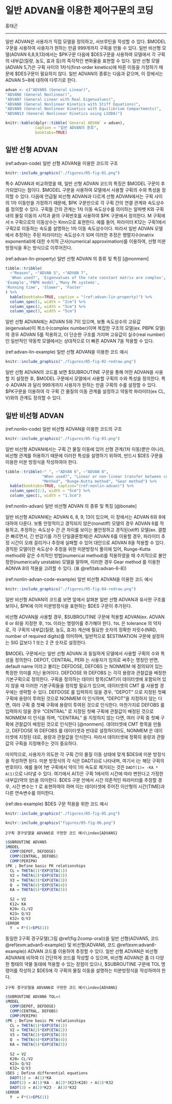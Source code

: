 # 일반 ADVAN을 이용한 제어구문의 코딩 {#general-advan}

홍태곤

---

일반 ADVAN은 사용자가 직접 모델을 정의하고, 서브루틴을 작성할 수 있다. \$MODEL 구문을 사용하여 사용자가 원하는 만큼 999개까지 구획을 만들 수 있다. 일반 비선형 모델(ADVAN 6,8,9,13)에서는 \$PK구문 다음에 \$DES구문을 사용하여 모델에서 각 구획의 내부값(질량, 농도, 효과 등)의 즉각적인 변화율을 표현할 수 있다. 일반 선형 모델(ADVAN 5,7)은 구획 사이의 1차식(first-order kinetics)에 따른 이동을 가정하기 때문에 $DES구문이 필요하지 않다. 일반 ADVAN의 종류는 다음과 같으며, 이 장에서는 ADVAN 5\~8에 대하여 다루기로 한다.\index{\$DES}\index{\$MODEL}\index{\$PK}

```r
advan <- c("ADVAN5 (General Linear)",
"ADVAN6 (General Nonlinear)",
"ADVAN7 (General Linear with Real Eigenvalues)",
"ADVAN8 (General Nonlinear Kinetics with Stiff Equations)",
"ADVAN9 (General Nonlinear Kinetics with Equilibrium Compartments)",
"ADVAN13 (General Nonlinear Kinetics using LSODA)")

knitr::kable(dplyr::tibble(`General ADVAN` = advan), 
             caption = "일반 ADVAN의 종류",
             booktabs=TRUE)
```

## 일반 선형 ADVAN

(ref:advan-code) 일반 선형 ADVAN을 이용한 코드의 구조

```r
knitr::include_graphics("./figures/05-fig-01.png")
```

특수 ADVAN과 비교하였을 때, 일반 선형 ADVAN 코드의 특징은 \$MODEL 구문이 추가되었다는 점이다. \$MODEL 구문을 사용하여 모델에서 사용할 구획의 수와 특성을 정의할 수 있다. 다음에 언급될 비선형 ADVAN과 다르게 선형 ADVAN에서는 구획 사이의 1차 이동만을 가정하기 때문에, \$PK 구문만으로 각 구획 간의 연결 관계와 속도상수를 정의할 수 있다. 구획들 간의 관계는 1차 이동 속도상수를 의미하는 알파벳 K와 구획내의 물질 이동의 시작과 끝의 구획번호를 사용하여 \$PK 구문에서 정의한다. M 구획에서 n 구획으로의 이동상수는 Kmn으로 표현한다. 예를 들어, 파라미터 K12는 구획1에서 구획2로 이동하는 속도를 설명하는 1차 이동 속도상수이다. 따라서 일반 ADVAN 모델에서 추정하는 주된 파라미터는 속도상수가 되며 이러한 추정은 행렬지수(matrix exponential)에 대한 수치적 근사(numerical approximation)를 이용하여, 선형 미분방정식을 푸는 방식으로 이루어진다.\index{특수 ADVAN / specific ADVANs}\index{specific ADVANs / 특수 ADVAN}\index{specific ADVANs / 특수 ADVAN}\index{\$MODEL}\index{\$PK}

(ref:advan-lin-property) 일반 선형 ADVAN 의 종류 및 특징 [@nonmem]

```r
tibble::tribble(
  ~"Reason", ~"ADVAN 5", ~"ADVAN 7",
  'When used?', 'Eigenvalues of the rate constant matrix are complex', 'Eigenvalues of the rate constant matrix are known to be real',
'Example','PBPK model','Many PK systems',
'Running time', 'Slower', 'Faster'
) %>% 
  kable(booktabs=TRUE, caption = "(ref:advan-lin-property)") %>%
  column_spec(1, width = "2cm") %>%
  column_spec(2, width = "5cm") %>%
  column_spec(3, width = "5cm")
```

일반 선형 ADVAN에는 ADVAN 5와 7이 있으며, 보통 속도상수의 고유값(eigenvalue)이 복소수(complex\index{고유값 / eigenvalues}\index{eigenvalues / 고유값}
number)이며 복잡한 구조의 모델(ex. PBPK 모델)의 경우 ADVAN 5를 적용하고, 더 단순한 구조를 가지며 고유값이\index{고유값 / eigenvalues}\index{eigenvalues / 고유값}
실수(real number)인 일반적인 약동학 모델에서는 상대적으로 더 빠른 ADVAN 7을 적용할 수 있다.

(ref:advan-lin-example) 일반 선형 ADVAN을 이용한 코드 예시

```r
knitr::include_graphics("./figures/05-fig-02-redraw.png")
```

일반 선형 ADVAN의 코드를 보면 \$SUBROUTINE 구문을 통해 어떤 ADVAN을 사용할 지 설정한 후, \$MODEL 구문에서 모델에서 사용할 구획의 수와 특성을 정의한다. 특수 ADVAN 과 달리 999개까지 사용자가 원하는 만큼 구획의 수를 설정할 수 있다. \$PK구문을 이용하여 각 구획 간 물질의 이동 관계를 설정하고 약동학 파라미터(ex CL, V)와의 관계도 정의할 수 있다.\index{특수 ADVAN / specific ADVANs}\index{specific ADVANs / 특수 ADVAN}\index{specific ADVANs / 특수 ADVAN}\index{\$MODEL}\index{\$PK}\index{\$SUBROUTINE}

## 일반 비선형 ADVAN

(ref:nonlin-code) 일반 비선형 ADVAN을 이용한 코드의 구조

```r
knitr::include_graphics("./figures/05-fig-03.png")
```

일반 비선형 ADVAN에서는 구획 간 물질 이동에 있어 선형 관계(1차 이동)뿐만 아니라, 비선형 관계를 허용하기 때문에 이러한 특성을 설명하기 위하여, 반드시 \$DES 구문을 이용한 미분 방정식을 작성하여야 한다.\index{\$DES}


```r
tibble::tribble(~" ", ~"ADVAN 6", ~"ADVAN 8",
				"When used?", "Linear or non-linear transfer between compartments", "Big difference in the time constants (long half life: Ka vs Ke)",
				"Method", "Runge-Kutta method", "Gear method") %>%
  kable(booktabs=TRUE, caption="(ref:nonlin-advan)") %>%
  column_spec(2:3, width = "5cm") %>%
  column_spec(1, width = "1.5cm")
```

(ref:nonlin-advan) 일반 비선형 ADVAN 의 종류 및 특징 [@bonate]

일반 비선형 ADVAN에는 ADVAN 6, 8, 9, 13이 있으며, 이 장에서는 ADVAN 6와 8에 대하여 다룬다. 보통 안정적이고 경직되지 않은(nonstiff) 모델의 경우 ADVAN 6를 적용하고, 추정하는 속도상수 간 큰 차이를 보이는 불안정하고 경직된(stiff) 모델(ex. 결합은 빠르면서, 긴 반감기를 가진 단일클론항체)은 ADVAN 6를 이용할 경우, 파라미터 추정 시간이 오래 걸리거나 추정에 실패할 수 있어 대안으로 ADVAN 8을 적용할 수 있다. 경직된 모델이란 속도상수 추정을 위한 미분방정식 풀이에 있어, Runge-Kutta method와 같은 수치적인 방법(numerical method)를 적용하였을 때 수치적으로 불안정한(numerically unstable) 모델을 말하며, 이러한 경우 Gear method 를 이용한 ADNVA 8의 적용을 고려할 수 있다. (표 \@ref(tab:advan-6-8))

(ref:nonlin-advan-code-example) 일반 비선형 ADVAN을 이용한 코드 예시

```r
knitr::include_graphics("./figures/05-fig-04-redraw.png")
```

일반 비선형 ADVAN의 코드를 보면 앞에서 살펴본 일반 선형 ADVAN과 유사한 구조를 보이나, \$PK에 이어 미분방정식을 표현하는 \$DES 구문이 추가된다.\index{\$DES}\index{\$PK}

비선형 ADVAN을 사용할 경우, \$SUBROUTINE 구문에 적용할 ADVAN(ex. ADVAN 6 or 8)을 지정한 후, `TOL` 이라는 명령어를 추가해야 한다. `TOL` 은 tolerance 의 약자로, 각 구획의 내부값(질량, 농도, 효과) 계산에 필요한 숫자의 정확한 자릿수(NRD, number of required digits)를 의미하며, 일반적으로 \$ESTIMATION 구문에 설정하는 SIG 값보다 1 또는 2 큰 숫자로 설정한다.\index{tolerance / 허용치}\index{tolerance / 허용치}\index{\$ESTIMATION (\$EST)}\index{\$SUBROUTINE}\index{TOL}

\$MODEL 구문에서는 일반 선형 ADVAN 과 동일하게 모델에서 사용할 구획의 수와 특성을 정의한다. DEPOT, CENTRAL, PERI 는 사용자가 임의로 써주는 명칭인 반면, default name 이라고 불리는 DEFDOSE, DEFOBS 는 NONMEM 에 정의되어 있는 특정한 의미를 지닌 용어이다. DEFDOSE 와 DEFOBS 는 각각 용량과 관찰값을 배정한 기본구획으로 정의한다. 구획을 정의하는 데이터 항목(CMT)이 데이터셋에 포함되어 있지 않을 때 이러한 기본구획들을 정의할 필요가 있으며, 데이터셋의 CMT 를 사용할 경우에는 생략할 수 있다. DEFDOSE 를 입력하지 않을 경우, "DEPOT" 으로 지정된 첫째 구획에 용량이 투여된 것으로 NONMEM 이 인식하며, "DEPOT"을 지정하지 않는 다면, 여러 구획 중 첫째 구획에 용량이 투여된 것으로 인식한다. 마찬가지로 DEFOBS 를 입력하지 않을 경우 "CENTRAL" 로 지정된 첫째 구획에 관찰값이 배정된 것으로 NONMEM 이 인식을 하며, "CENTRAL" 을 지정하지 않는 다면, 여러 구획 중 첫째 구획에 관찰값이 배정된 것으로 인식한다 [@nonmem]. 데이터셋에 CMT 항목을 만들고, DEFDOSE 와 DEFOBS 를 데이터셋과 반대로 설정하더라도, NONMEM 은 데이터셋에 지정된 대로, 용량과 관찰값을 인식한다. 따라서 데이터셋에 정확히 용량과 관찰값의 구획을 지정해주는 것이 중요하다.\index{\$MODEL}\index{CMT}\index{DEFDOS}\index{DEFOBS}\index{FO}

마지막으로, 사용자가 의도한 각 구획 간의 물질 이동 상태에 맞게 \$DES에 미분 방정식을 작성하면 된다. 미분 방정식의 각 식은 DADT(i)로 나타내며, 여기서 i는 해당 구획의 번호이다. 예를 들어 1번 구획에서 약이 1차 속도로 제거되는 것은 `DADT(1)= -KA * A(1)`으로 나타낼 수 있다. 여기에서 A(1)은 구획 1에서의 시간에 따라 변한다고 가정한 내부값(약의 양)을 의미한다. \$DES 구문 안에서 시간 의존적인 파라미터를 추정할 경우, 시간 변수는 `T` 로 표현하여야 하며 이는 데이터셋에 주어진 이산형의 시간(TIME)과 다른 연속변수를 의미한다.\index{\$DES}\index{DADT(i)}\index{TIME}
\begin{equation}
\begin{split}
\frac{dA_1}{dt} & = -A(1) \cdot k_a \\
\frac{dA_2}{dt} & = A(1) \cdot k_a - A(2) \cdot (k_{23} + k_{20}) + A(3) \cdot k_{32} \\
\frac{dA_3}{dt} & = A(2) \cdot k_{23} - A(3) \cdot k_{32}
\end{split}
(\#eq:2comp-oral)
\end{equation}

(ref:des-example) \$DES 구문 적용을 위한 코드 예시\index{\$DES}
```r
knitr::include_graphics("./figures/05-fig-05.png")
```

```r
knitr::include_graphics("figures/05-fig-06.png")
```

```example
2구획 경구모델을 ADVAN5로 구현한 코드 예시\index{ADVAN5}
```
```r
$SUBROUTINE ADVAN5
$MODEL
  COMP(DEPOT, DEFDOSE)
  COMP(CENTRAL, DEFOBS)
  COMP(PERIPH)
$PK ; Define basic PK relationships
  CL = THETA(1)*EXP(ETA(1))
  V2 = THETA(2)*EXP(ETA(2))
  V3 = THETA(3)*EXP(ETA(3))
  Q  = THETA(4)*EXP(ETA(4))
  KA = THETA(5)*EXP(ETA(5))
  
  S2 = V2
  K12= KA
  K20= CL/V2
  K23= Q/V2
  K32= Q/V3
$ERROR
  Y  = F*(1+EPS(1)) 
```

동일한 2구획 경구모델(그림 \@ref(fig:2comp-oral))을 일반 선형(ADVAN5, 코드 \@ref(exm:advan5-example)) 및 비선형(ADVAN6, 코드 \@ref(exm:advan6-example)) ADVAN 코드를 이용하여 추정할 수 있다. 일반 선형 ADVAN은 비선형 ADVAN에 비하여 더 간단하게 코드를 작성할 수 있으며, 비선형 ADVAN은 좀 더 다양한 형태의 약물 동태에 적용할 수 있는 장점이 있으나, \$SUBROUTINE 구문에 TOL 명령어를 작성하고 \$DES에 각 구획의 물질 이동을 설명하는 미분방정식을 작성하여야 한다.\index{\$DES}\index{\$SUBROUTINE}\index{ADVAN5}\index{ADVAN6}\index{TOL}

```example
2구획 경구모델을 ADVAN6로 구현한 코드 예시\index{ADVAN6}
```
```r
$SUBROUTINE ADVAN6 TOL=4
$MODEL
  COMP(DEPOT, DEFDOSE)
  COMP(CENTRAL, DEFOBS)
  COMP(PERIPH)
$PK ; Define basic PK relationships
  CL = THETA(1)*EXP(ETA(1))
  V2 = THETA(2)*EXP(ETA(2))
  V3 = THETA(3)*EXP(ETA(3))
  Q  = THETA(4)*EXP(ETA(4))
  KA = THETA(5)*EXP(ETA(5))
  
  S2 = V2
  K20= CL/V2
  K23= Q/V2
  K32= Q/V3
$DES ; Define differential equations
  DADT(1) = -A(1)*KA
  DADT(2) = A(1)*KA - A(2)*(K23+K20) + A(3)*K32
  DADT(3) = A(2)*K23 - A(3)*K32
$ERROR
  Y  = F*(1+EPS(1)) 
```

<!--
참고문헌

1.  Beal SL, Shenier LB, Boeckmann AJ, Bauer RJ, editors. 1989 NONMEM
    7.4.0 Users Guides – Part VI. (1989-2018). ICON Development
    Solutions, Hanover. P111.

2.  Bonate PL. Pharmacokinetic-Pharmacodynamic Modeling and Simulation.
    2~nd~ ed. New York: Springer Science + Business Media, LLC;
    2011. P605.

3.  Beal SL, Shenier LB, Boeckmann AJ, Bauer RJ, editors. 1989 NONMEM
    7.4.0 Users Guides – Part IV. (1989-2018). ICON Development
    Solutions, Hanover. P106.
-->

